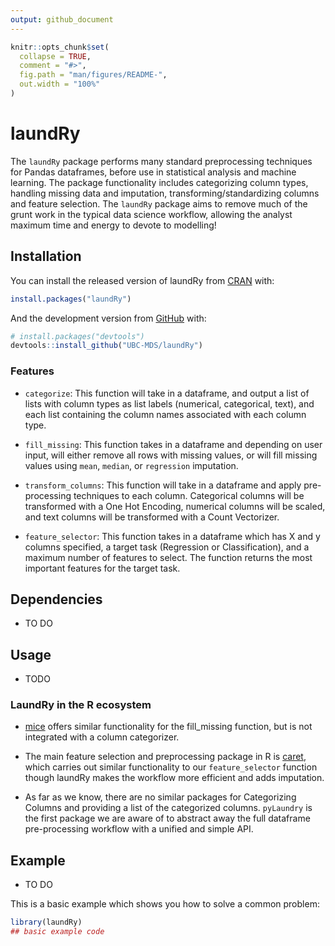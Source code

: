 ```yaml
---
output: github_document
---
```


<!-- README.md is generated from README.Rmd. Please edit that file -->

```r
knitr::opts_chunk$set(
  collapse = TRUE,
  comment = "#>",
  fig.path = "man/figures/README-",
  out.width = "100%"
)
```
# laundRy

<!-- badges: start -->
<!-- badges: end -->

The `laundRy` package performs many standard preprocessing techniques for Pandas dataframes, before use in statistical analysis and machine learning. The package functionality includes categorizing column types, handling missing data and imputation, transforming/standardizing columns and feature selection. The `laundRy` package aims to remove much of the grunt work in the typical data science workflow, allowing the analyst maximum time and energy to devote to modelling!

## Installation

You can install the released version of laundRy from [CRAN](https://CRAN.R-project.org) with:

``` r
install.packages("laundRy")
```

And the development version from [GitHub](https://github.com/) with:

``` r
# install.packages("devtools")
devtools::install_github("UBC-MDS/laundRy")
```

### Features
- `categorize`: This function will take in a dataframe, and output a list of lists with column types as list labels (numerical, categorical, text), and each list containing the column names associated with each column type. 

- `fill_missing`: This function takes in a dataframe and depending on user input, will either remove all rows with missing values, or will fill missing values using `mean`, `median`, or `regression` imputation. 

-  `transform_columns`: This function will take in a dataframe and apply pre-processing techniques to each column. Categorical columns will be transformed with a One Hot Encoding, numerical columns will be scaled, and text columns will be transformed with a Count Vectorizer. 

- `feature_selector`: This function takes in a dataframe which has X and y columns specified, a target task (Regression or Classification), and a maximum number of features to select. The function returns the most important features for the target task. 

## Dependencies

- TO DO

## Usage

- TODO

### LaundRy in the R ecosystem

- [mice](https://cran.r-project.org/web/packages/mice/mice.pdf) offers similar functionality for the fill_missing function, but is not integrated with a column categorizer.

- The main feature selection and preprocessing package in R is [caret](https://cran.r-project.org/web/packages/caret/caret.pdf), which carries out similar functionality to our `feature_selector` function though laundRy makes the workflow more efficient and adds imputation.

- As far as we know, there are no similar packages for Categorizing Columns and providing a list of the categorized columns. `pyLaundry` is the first package we are aware of to abstract away the full dataframe pre-processing workflow with a unified and simple API.

## Example

- TO DO

This is a basic example which shows you how to solve a common problem:

```r
library(laundRy)
## basic example code
```

